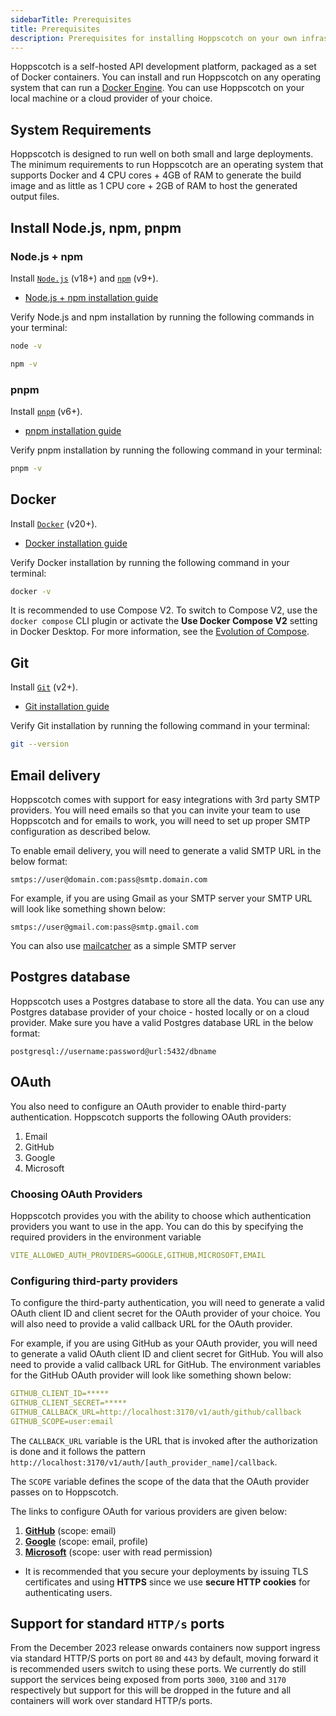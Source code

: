 ```yaml
---
sidebarTitle: Prerequisites
title: Prerequisites
description: Prerequisites for installing Hoppscotch on your own infrastructure.
---
```


Hoppscotch is a self-hosted API development platform, packaged as a set of Docker containers. You can install and run Hoppscotch on any operating system that can run a [Docker Engine](https://docs.docker.com/engine). You can use Hoppscotch on your local machine or a cloud provider of your choice.

## System Requirements

Hoppscotch is designed to run well on both small and large deployments. The minimum requirements to run Hoppscotch are an operating system that supports Docker and 4 CPU cores + 4GB of RAM to generate the build image and as little as 1 CPU core + 2GB of RAM to host the generated output files.

## Install Node.js, npm, pnpm

### Node.js + npm

Install [`Node.js`](https://nodejs.org/en) (v18+) and [`npm`](https://www.npmjs.com) (v9+).

- [Node.js + npm installation guide](https://nodejs.org/en/download)

Verify Node.js and npm installation by running the following commands in your terminal:

```bash
node -v
```

```bash
npm -v
```

### pnpm

Install [`pnpm`](https://pnpm.io) (v6+).

- [pnpm installation guide](https://pnpm.io/installation)

Verify pnpm installation by running the following command in your terminal:

```bash
pnpm -v
```

## Docker

Install [`Docker`](https://www.docker.com) (v20+).

- [Docker installation guide](https://docs.docker.com/engine/install)

Verify Docker installation by running the following command in your terminal:

```bash
docker -v
```

It is recommended to use Compose V2. To switch to Compose V2, use the `docker compose` CLI plugin or activate the **Use Docker Compose V2** setting in Docker Desktop. For more information, see the [Evolution of Compose](https://docs.docker.com/compose/compose-v2).

## Git

Install [`Git`](https://git-scm.com) (v2+).

- [Git installation guide](https://git-scm.com/download)

Verify Git installation by running the following command in your terminal:

```bash
git --version
```

## Email delivery

Hoppscotch comes with support for easy integrations with 3rd party SMTP providers. You will need emails so that you can invite your team to use Hoppscotch and for emails to work, you will need to set up proper SMTP configuration as described below.

To enable email delivery, you will need to generate a valid SMTP URL in the below format:

```
smtps://user@domain.com:pass@smtp.domain.com
```

For example, if you are using Gmail as your SMTP server your SMTP URL will look like something shown below:

```
smtps://user@gmail.com:pass@smtp.gmail.com
```

You can also use [mailcatcher](https://mailcatcher.me/) as a simple SMTP server

## Postgres database

Hoppscotch uses a Postgres database to store all the data. You can use any Postgres database provider of your choice - hosted locally or on a cloud provider. Make sure you have a valid Postgres database URL in the below format:

```
postgresql://username:password@url:5432/dbname
```

## OAuth

You also need to configure an OAuth provider to enable third-party authentication. Hoppscotch supports the following OAuth providers:

1. Email
2. GitHub
3. Google
4. Microsoft

### Choosing OAuth Providers

Hoppscotch provides you with the ability to choose which authentication providers you want to use in the app. You can do this by specifying the required providers in the environment variable

```yaml
VITE_ALLOWED_AUTH_PROVIDERS=GOOGLE,GITHUB,MICROSOFT,EMAIL
```

### Configuring third-party providers

To configure the third-party authentication, you will need to generate a valid OAuth client ID and client secret for the OAuth provider of your choice. You will also need to provide a valid callback URL for the OAuth provider.

For example, if you are using GitHub as your OAuth provider, you will need to generate a valid OAuth client ID and client secret for GitHub. You will also need to provide a valid callback URL for GitHub. The environment variables for the GitHub OAuth provider will look like something shown below:

```yaml
GITHUB_CLIENT_ID=*****
GITHUB_CLIENT_SECRET=*****
GITHUB_CALLBACK_URL=http://localhost:3170/v1/auth/github/callback
GITHUB_SCOPE=user:email
```

The `CALLBACK_URL` variable is the URL that is invoked after the authorization is done and it follows the pattern `http://localhost:3170/v1/auth/[auth_provider_name]/callback`.

The `SCOPE` variable defines the scope of the data that the OAuth provider passes on to Hoppscotch.

The links to configure OAuth for various providers are given below:

1. [**GitHub**](https://docs.github.com/en/apps/oauth-apps/building-oauth-apps/creating-an-oauth-app) (scope: email)
2. [**Google**](https://developers.google.com/identity/gsi/web/guides/get-google-api-clientid#get_your_google_api_client_id) (scope: email, profile)
3. [**Microsoft**](https://learn.microsoft.com/en-us/azure/active-directory/develop/scenario-web-app-sign-user-app-registration?tabs=nodejs#register-an-app-by-using-the-azure-portal) (scope: user with read permission)

- It is recommended that you secure your deployments by issuing TLS certificates and using **HTTPS** since we use **secure HTTP cookies** for authenticating users.

## Support for standard `HTTP/s` ports

From the December 2023 release onwards containers now support ingress via standard HTTP/S ports on port `80` and `443` by default, moving forward it is recommended users switch to using these ports. We currently do still support the services being exposed from ports `3000`, `3100` and `3170` respectively but support for this will be dropped in the future and all containers will work over standard HTTP/s ports.
